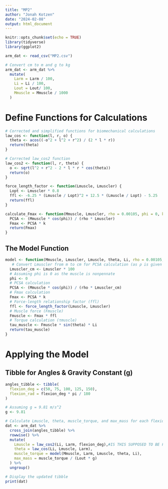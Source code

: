 ```yaml
---
title: "MP2"
author: "Jonah Kotzen"
date: "2024-02-08"
output: html_document
---
```




```r
knitr::opts_chunk$set(echo = TRUE)
library(tidyverse)
library(ggplot2)
```


```r

arm_dat <- read_csv("MP2.csv")

# Convert cm to m and g to kg
arm_dat <- arm_dat %>%
  mutate(
    Larm = Larm / 100,
    Li = Li / 100,
    Lout = Lout/ 100,
    Mmuscle = Mmuscle / 1000
  )

``` 

# Define Functions for Calculations

```r
# Corrected and simplified functions for biomechanical calculations
law_cos <- function(l, r, o) {
  theta <- acos((-o^2 + l^2 + r^2) / (2 * l * r))
  return(theta)
}

# Corrected law_cos2 function
law_cos2 <- function(l, r, theta) {
  o <- sqrt(l^2 + r^2 - 2 * l * r * cos(theta))
  return(o)
}

force_length_factor <- function(Lmuscle, Lmuscler) {
  Lopt <- Lmuscler * 0.8
  ffl <- -6.25 * (Lmuscle / Lopt)^2 + 12.5 * (Lmuscle / Lopt) - 5.25
  return(ffl)
}

calculate_Fmax <- function(Mmuscle, Lmuscler, rho = 0.00105, phi = 0, k = 80) {
  PCSA <- (Mmuscle * cos(phi)) / (rho * Lmuscler)
  Fmax <- PCSA * k
  return(Fmax)
}


```


## The Model Function

```r
model <- function(Mmuscle, Lmuscler, Lmuscle, theta, Li, rho = 0.00105, k = 80) {
   # Convert Lmuscler from m to cm for PCSA calculation (as ρ is given in kg/cm^3)
  Lmuscler_cm <- Lmuscler * 100
  # Assuming phi is 0 as the muscle is nonpennate
  phi <- 0
  # PCSA calculation
  PCSA <- (Mmuscle * cos(phi)) / (rho * Lmuscler_cm)
  # Fmax calculation
  Fmax <- PCSA * k
  # Force-length relationship factor (ffl)
  ffl <- force_length_factor(Lmuscle, Lmuscler)
  # Muscle force (Fmuscle)
  Fmuscle <- Fmax * ffl
  # Torque calculation (τmuscle)
  tau_muscle <- Fmuscle * sin(theta) * Li
  return(tau_muscle)
}
```


# Applying the Model

## Tibble for Angles & Gravity Constant (g)
```r
angles_tibble <- tibble(
  flexion_deg = c(50, 75, 100, 125, 150),
  flexion_rad = flexion_deg * pi / 180
)

# Assuming g = 9.81 m/s^2
g <- 9.81
```


```r
# Calculate Lmuscle, theta, muscle_torque, and max_mass for each flexion angle
dat <- arm_dat %>%
  cross_join(angles_tibble) %>%
  rowwise() %>%
  mutate(
    Lmuscle = law_cos2(Li, Larm, flexion_deg),#IS THIS SUPPOSED TO BE FLEX DEG OR FLEX RAD????? *crucial*
    theta = law_cos(Li, Lmuscle, Larm),
    muscle_torque = model(Mmuscle, Larm, Lmuscle, theta, Li),
    max_mass = muscle_torque / (Lout * g)
  ) %>%
  ungroup()

# Display the updated tibble
print(dat)

```

